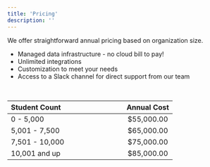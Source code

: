 ```yaml
---
title: 'Pricing'
description: ''
---
```


We offer straightforward annual pricing based on organization size.

- Managed data infrastructure - no cloud bill to pay!
- Unlimited integrations
- Customization to meet your needs
- Access to a Slack channel for direct support from our team

&nbsp;

| Student Count &nbsp; &nbsp; &nbsp; &nbsp; &nbsp; &nbsp; &nbsp; &nbsp; &nbsp; &nbsp; &nbsp; &nbsp; &nbsp; &nbsp; &nbsp;&nbsp; | Annual Cost |
| --------------------- | :----: |
| 0 - 5,000             | $55,000.00  |
| 5,001 - 7,500          | $65,000.00  |
| 7,501 - 10,000         | $75,000.00  |
| 10,001 and up         | $85,000.00  |
